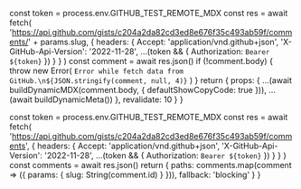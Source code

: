 
  const token = process.env.GITHUB_TEST_REMOTE_MDX
  const res = await fetch(
    'https://api.github.com/gists/c204a2da82cd3ed8e676f35c493ab59f/comments/' +
      params.slug,
    {
      headers: {
        Accept: 'application/vnd.github+json',
        'X-GitHub-Api-Version': '2022-11-28',
        ...(token && { Authorization: `Bearer ${token}` })
      }
    }
  )
  const comment = await res.json()
  if (!comment.body) {
    throw new Error(
      `Error while fetch data from GitHub.\n${JSON.stringify(comment, null, 4)}`
    )
  }
  return {
    props: {
      ...(await buildDynamicMDX(comment.body, {
        defaultShowCopyCode: true
      })),
      ...(await buildDynamicMeta())
    },
    revalidate: 10
  }
}

  const token = process.env.GITHUB_TEST_REMOTE_MDX
  const res = await fetch(
    'https://api.github.com/gists/c204a2da82cd3ed8e676f35c493ab59f/comments',
    {
      headers: {
        Accept: 'application/vnd.github+json',
        'X-GitHub-Api-Version': '2022-11-28',
        ...(token && { Authorization: `Bearer ${token}` })
      }
    }
  )
  const comments = await res.json()
  return {
    paths: comments.map(comment => ({
      params: { slug: String(comment.id) }
    })),
    fallback: 'blocking'
  }
}

<RemoteContent />
